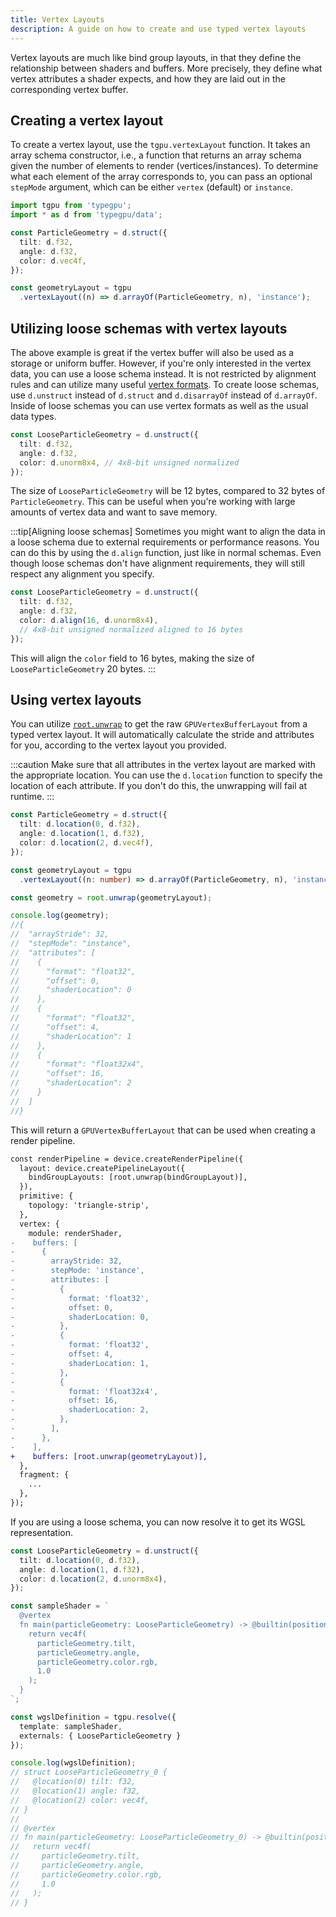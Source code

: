 ```yaml
---
title: Vertex Layouts
description: A guide on how to create and use typed vertex layouts
---
```


Vertex layouts are much like bind group layouts, in that they define the relationship between shaders and buffers. More precisely, they define what vertex attributes a shader expects, and how they are laid out in the corresponding vertex buffer.

## Creating a vertex layout

To create a vertex layout, use the `tgpu.vertexLayout` function. It takes an array schema constructor, i.e., a function that returns an array schema given the number of elements to render (vertices/instances). To determine what each element of the array corresponds to, you can pass an optional `stepMode` argument, which can be either `vertex` (default) or `instance`.

```ts
import tgpu from 'typegpu';
import * as d from 'typegpu/data';

const ParticleGeometry = d.struct({
  tilt: d.f32,
  angle: d.f32,
  color: d.vec4f,
});

const geometryLayout = tgpu
  .vertexLayout((n) => d.arrayOf(ParticleGeometry, n), 'instance');
```

## Utilizing loose schemas with vertex layouts

The above example is great if the vertex buffer will also be used as a storage or uniform buffer. However, if you're only interested in the vertex data, you can use a loose schema instead.
It is not restricted by alignment rules and can utilize many useful [vertex formats](https://www.w3.org/TR/webgpu/#vertex-formats). To create loose schemas, use `d.unstruct` instead of `d.struct` and `d.disarrayOf` instead of `d.arrayOf`.
Inside of loose schemas you can use vertex formats as well as the usual data types.

```ts
const LooseParticleGeometry = d.unstruct({
  tilt: d.f32,
  angle: d.f32,
  color: d.unorm8x4, // 4x8-bit unsigned normalized
});
```

The size of `LooseParticleGeometry` will be 12 bytes, compared to 32 bytes of `ParticleGeometry`. This can be useful when you're working with large amounts of vertex data and want to save memory.

:::tip[Aligning loose schemas]
Sometimes you might want to align the data in a loose schema due to external requirements or performance reasons.
You can do this by using the `d.align` function, just like in normal schemas. Even though loose schemas don't have alignment requirements, they will still respect any alignment you specify.

```ts
const LooseParticleGeometry = d.unstruct({
  tilt: d.f32,
  angle: d.f32,
  color: d.align(16, d.unorm8x4),
  // 4x8-bit unsigned normalized aligned to 16 bytes
});
```

This will align the `color` field to 16 bytes, making the size of `LooseParticleGeometry` 20 bytes.
:::

## Using vertex layouts

You can utilize [`root.unwrap`](/TypeGPU/fundamentals/roots) to get the raw `GPUVertexBufferLayout` from a typed vertex layout. It will automatically calculate the stride and attributes for you, according to the vertex layout you provided.

:::caution
Make sure that all attributes in the vertex layout are marked with the appropriate location. You can use the `d.location` function to specify the location of each attribute.
If you don't do this, the unwrapping will fail at runtime.
:::

```ts
const ParticleGeometry = d.struct({
  tilt: d.location(0, d.f32),
  angle: d.location(1, d.f32),
  color: d.location(2, d.vec4f),
});

const geometryLayout = tgpu
  .vertexLayout((n: number) => d.arrayOf(ParticleGeometry, n), 'instance');

const geometry = root.unwrap(geometryLayout);

console.log(geometry);
//{
//  "arrayStride": 32,
//  "stepMode": "instance",
//  "attributes": [
//    {
//      "format": "float32",
//      "offset": 0,
//      "shaderLocation": 0
//    },
//    {
//      "format": "float32",
//      "offset": 4,
//      "shaderLocation": 1
//    },
//    {
//      "format": "float32x4",
//      "offset": 16,
//      "shaderLocation": 2
//    }
//  ]
//}
```

This will return a `GPUVertexBufferLayout` that can be used when creating a render pipeline.

```diff lang=ts
const renderPipeline = device.createRenderPipeline({
  layout: device.createPipelineLayout({
    bindGroupLayouts: [root.unwrap(bindGroupLayout)],
  }),
  primitive: {
    topology: 'triangle-strip',
  },
  vertex: {
    module: renderShader,
-    buffers: [
-      {
-        arrayStride: 32,
-        stepMode: 'instance',
-        attributes: [
-          {
-            format: 'float32',
-            offset: 0,
-            shaderLocation: 0,
-          },
-          {
-            format: 'float32',
-            offset: 4,
-            shaderLocation: 1,
-          },
-          {
-            format: 'float32x4',
-            offset: 16,
-            shaderLocation: 2,
-          },
-        ],
-      },
-    ],
+    buffers: [root.unwrap(geometryLayout)],
  },
  fragment: {
    ...
  },
});
```

If you are using a loose schema, you can now resolve it to get its WGSL representation.

```ts
const LooseParticleGeometry = d.unstruct({
  tilt: d.location(0, d.f32),
  angle: d.location(1, d.f32),
  color: d.location(2, d.unorm8x4),
});

const sampleShader = `
  @vertex
  fn main(particleGeometry: LooseParticleGeometry) -> @builtin(position) pos: vec4f {
    return vec4f(
      particleGeometry.tilt,
      particleGeometry.angle,
      particleGeometry.color.rgb,
      1.0
    );
  }
`;

const wgslDefinition = tgpu.resolve({
  template: sampleShader,
  externals: { LooseParticleGeometry }
});

console.log(wgslDefinition);
// struct LooseParticleGeometry_0 {
//   @location(0) tilt: f32,
//   @location(1) angle: f32,
//   @location(2) color: vec4f,
// }
//
// @vertex
// fn main(particleGeometry: LooseParticleGeometry_0) -> @builtin(position) pos: vec4f {
//   return vec4f(
//     particleGeometry.tilt,
//     particleGeometry.angle,
//     particleGeometry.color.rgb,
//     1.0
//   );
// }
```
